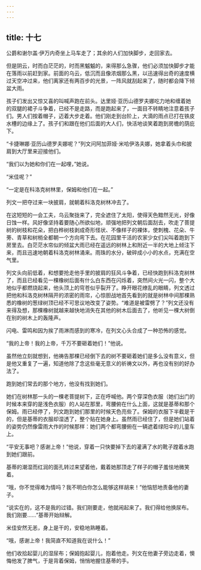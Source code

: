 ```yaml
---
---
---
```

title: 十七
---



公爵和谢尔盖·伊万内奇坐上马车走了；其余的人们加快脚步，走回家去。

但是阴云，时而白茫茫的，时而黑魆魆的，来得那么急骤，他们必须加快脚步才能在落雨以前赶到家。前面的乌云，低沉而且像浓烟那么黑，以迅速得出奇的速度横过天空冲过来，他们离家还有两百步的光景，一阵风就刮起来了，随时都会降下倾盆大雨。

孩子们发出又惊又喜的叫喊声跑在前头。达里娅·亚历山德罗夫娜吃力地和缠着她的双腿的裙子斗争着，已经不是走路，而是跑起来了，一面目不转睛地注意着孩子们。男人们按着帽子，迈着大步走着。他们刚走到台阶上，大滴的雨点已打在铁皮水槽的边缘上了。孩子们和跟在他们后面的大人们，快活地谈笑着跑到房檐的荫庇下。

“卡捷琳娜·亚历山德罗夫娜呢？”列文问阿加菲娅·米哈伊洛夫娜，她拿着头巾和披肩到大厅里来迎接他们。

“我们以为她和你们在一起哩，”她说。

“米佳呢？”

“一定是在科洛克树林里，保姆和他们在一起。”

列文一把夺过来一块披肩，就朝着科洛克树林冲去了。

在这短短的一会工夫，乌云聚拢来了，完全遮住了太阳，使得天色黯然无光，好像日蚀一样。风好像坚持着要随心所欲似地，顽强地把列文朝后面刮去，吹走了菩提树的树枝和花朵，把白桦树枝剥成奇形怪状、不像样子的裸体，使刺槐、花朵、牛蒡、青草和树梢全都朝一个方向弯下去。在花园里干活的农家少女们尖叫着跑到下房里去。白茫茫水帘似的倾盆大雨已经在遥远的树林上和附近一半的大地上倾注下来，而且迅速地朝着科洛克树林涌来。雨珠的水分，破碎成小小的水点，充满在空气里。

列文头向前低着，和想要抢走他手里的披肩的狂风斗争着，已经快跑到科洛克树林了，而且已经看见一棵橡树后面有什么白东西在闪烁着，突然间火光一闪，整个大地似乎都燃烧起来，他头顶上的穹苍似乎裂开了。睁开眼花缭乱的眼睛，列文透过把他和科洛克树林隔开的浓密的雨帘，心惊胆战地首先看到的就是树林中间那棵熟悉的橡树的葱绿树顶已经不可思议地改变了姿势。“难道是被雷劈了？”列文还没有来得及想，那棵橡树就越来越快地消失在其他的树木后面去了，他听见一棵大树倒在别的树木上的轰隆声。

闪电、雷鸣和因为挨了雨淋而感到的寒冷，在列文心头合成了一种恐怖的感觉。

“我的上帝！我的上帝，千万不要砸着她们！”他说。

虽然他立刻就想到，他祷告那棵已经倒下去的树不要砸着她们是多么没有意义，但是他又重复了一遍，知道他除了念这些毫无意义的祈祷文以外，再也没有别的好办法了。

跑到她们常去的那个地方，他没有找到她们。

她们在树林那一头的一棵老菩提树下，正在呼喊他。两个穿深色衣服（她们出门的时候本来穿的是浅色衣服）的人站在那里，弯腰俯在什么上面，这就是基蒂和那个保姆。雨已经停了，列文跑到她们那里的时候天色亮些了。保姆的衣服下半截是干的，但是基蒂的衣服却湿透了，整个贴在她身上。虽然雨已经住了，但是她们站着的姿势仍然像雷雨大作的时候那样：她们两个都弯腰俯在一辆遮着绿阳伞的儿童车上。

“平安无事吧？感谢上帝！”他说，穿着一只快要掉下去的灌满了水的靴子蹚着水跑到她们跟前。

基蒂的潮湿而红润的面孔转过来望着他，戴着她那顶走了样子的帽子羞怯地微笑着。

“哦，你不觉得难为情吗？我不明白你怎么能够这样胡来！”他恼怒地责备他的妻子。

“说实在的，这不是我的过错。我们刚要走，他就闹起来了。我们得给他换尿布。我们刚要……”基蒂开始辩解。

米佳安然无恙，身上是干的，安稳地熟睡着。

“哦，感谢上帝！我简直不知道我在说什么！”

他们收拾起婴儿的湿尿布；保姆抱起婴儿，抱着他走。列文在他妻子旁边走着，懊悔他发了脾气，于是背着保姆，悄悄地握住基蒂的手。